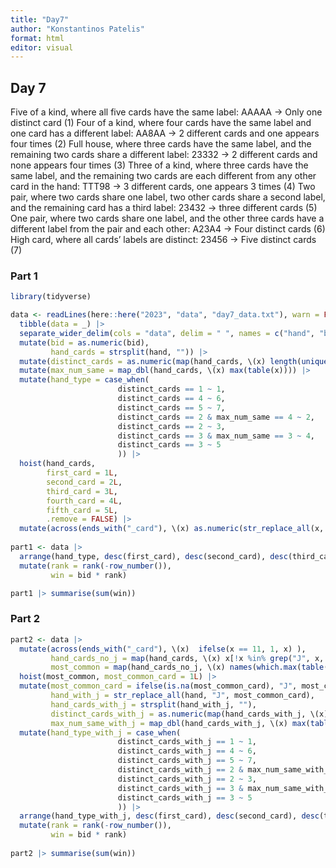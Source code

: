 ```yaml
---
title: "Day7"
author: "Konstantinos Patelis"
format: html
editor: visual
---
```


## Day 7

Five of a kind, where all five cards have the same label: AAAAA -> Only one distinct card (1)
Four of a kind, where four cards have the same label and one card has a different label: AA8AA -> 2 different cards and one appears four times (2)
Full house, where three cards have the same label, and the remaining two cards share a different label: 23332 -> 2 different cards and none appears four times (3)
Three of a kind, where three cards have the same label, and the remaining two cards are each different from any other card in the hand: TTT98 -> 3 different cards, one appears 3 times (4)
Two pair, where two cards share one label, two other cards share a second label, and the remaining card has a third label: 23432 -> three different cards (5)
One pair, where two cards share one label, and the other three cards have a different label from the pair and each other: A23A4 -> Four distinct cards (6)
High card, where all cards' labels are distinct: 23456 -> Five distinct cards (7)

### Part 1

```r
library(tidyverse)

data <- readLines(here::here("2023", "data", "day7_data.txt"), warn = FALSE) |> 
  tibble(data = _) |> 
  separate_wider_delim(cols = "data", delim = " ", names = c("hand", "bid")) |> 
  mutate(bid = as.numeric(bid), 
         hand_cards = strsplit(hand, "")) |> 
  mutate(distinct_cards = as.numeric(map(hand_cards, \(x) length(unique(unlist(x)))))) |> 
  mutate(max_num_same = map_dbl(hand_cards, \(x) max(table(x)))) |> 
  mutate(hand_type = case_when(
                        distinct_cards == 1 ~ 1,
                        distinct_cards == 4 ~ 6,
                        distinct_cards == 5 ~ 7,
                        distinct_cards == 2 & max_num_same == 4 ~ 2, 
                        distinct_cards == 2 ~ 3, 
                        distinct_cards == 3 & max_num_same == 3 ~ 4,
                        distinct_cards == 3 ~ 5
                        )) |>
  hoist(hand_cards, 
        first_card = 1L, 
        second_card = 2L, 
        third_card = 3L, 
        fourth_card = 4L, 
        fifth_card = 5L, 
        .remove = FALSE) |> 
  mutate(across(ends_with("_card"), \(x) as.numeric(str_replace_all(x, c("A" = "14", "K" = "13", "Q" = "12", "J" = "11", "T" = "10")))  ))
  
part1 <- data |> 
  arrange(hand_type, desc(first_card), desc(second_card), desc(third_card), desc(fourth_card), desc(fifth_card)) |> 
  mutate(rank = rank(-row_number()), 
         win = bid * rank)

part1 |> summarise(sum(win))

```

### Part 2

```r

part2 <- data |> 
  mutate(across(ends_with("_card"), \(x)  ifelse(x == 11, 1, x) ), 
         hand_cards_no_j = map(hand_cards, \(x) x[!x %in% grep("J", x, value = TRUE)]), 
         most_common = map(hand_cards_no_j, \(x) names(which.max(table(x)))) ) |> 
  hoist(most_common, most_common_card = 1L) |> 
  mutate(most_common_card = ifelse(is.na(most_common_card), "J", most_common_card), 
         hand_with_j = str_replace_all(hand, "J", most_common_card), 
         hand_cards_with_j = strsplit(hand_with_j, ""), 
         distinct_cards_with_j = as.numeric(map(hand_cards_with_j, \(x) length(unique(unlist(x))))), 
         max_num_same_with_j = map_dbl(hand_cards_with_j, \(x) max(table(x)))) |> 
  mutate(hand_type_with_j = case_when(
                        distinct_cards_with_j == 1 ~ 1,
                        distinct_cards_with_j == 4 ~ 6,
                        distinct_cards_with_j == 5 ~ 7,
                        distinct_cards_with_j == 2 & max_num_same_with_j == 4 ~ 2, 
                        distinct_cards_with_j == 2 ~ 3, 
                        distinct_cards_with_j == 3 & max_num_same_with_j == 3 ~ 4,
                        distinct_cards_with_j == 3 ~ 5
                        )) |> 
  arrange(hand_type_with_j, desc(first_card), desc(second_card), desc(third_card), desc(fourth_card), desc(fifth_card)) |> 
  mutate(rank = rank(-row_number()), 
         win = bid * rank)
  
part2 |> summarise(sum(win))

```





